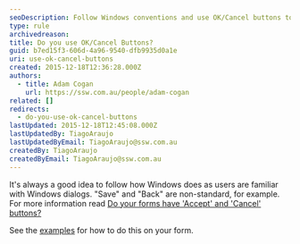 ```yaml
---
seoDescription: Follow Windows conventions and use OK/Cancel buttons to ensure familiar dialog designs for users.
type: rule
archivedreason:
title: Do you use OK/Cancel Buttons?
guid: b7ed15f3-606d-4a96-9540-dfb9935d0a1e
uri: use-ok-cancel-buttons
created: 2015-12-18T12:36:28.000Z
authors:
  - title: Adam Cogan
    url: https://ssw.com.au/people/adam-cogan
related: []
redirects:
  - do-you-use-ok-cancel-buttons
lastUpdated: 2015-12-18T12:45:08.000Z
lastUpdatedBy: TiagoAraujo
lastUpdatedByEmail: TiagoAraujo@ssw.com.au
createdBy: TiagoAraujo
createdByEmail: TiagoAraujo@ssw.com.au
---
```


It's always a good idea to follow how Windows does as users are familiar with Windows dialogs. "Save" and "Back" are non-standard, for example.
For more information read [Do your forms have 'Accept' and 'Cancel' buttons?](https://www.ssw.com.au/ssw/standards/rules/rulestobetterwindowsforms.aspx#ANCBTN)

See the [examples](/use-clean-designs-when-creating-forms) for how to do this on your form.

